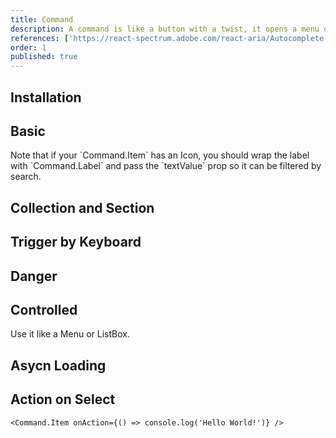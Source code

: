 ```yaml
---
title: Command
description: A command is like a button with a twist, it opens a menu of options. It's a cooler version of a combobox, ideal for command palettes, menus, and more.
references: ['https://react-spectrum.adobe.com/react-aria/Autocomplete.html#props','https://react-spectrum.adobe.com/react-aria/Modal.html#props']
order: 1
published: true
---
```


## Installation
<Install component='command' />

## Basic
<Note>
    Note that if your `Command.Item` has an Icon, you should wrap the label with `Command.Label` and pass the `textValue` prop so it can be filtered by search.
</Note>
<Demo component='controls/command/command-demo' />

## Collection and Section
<Demo component='controls/command/command-section-demo' />

## Trigger by Keyboard
<Demo center component='controls/command/command-trigger-by-keyboard-demo' />

## Danger
<Demo component='controls/command/command-danger-item-demo' />

## Controlled
Use it like a Menu or ListBox.
<Demo component='controls/command/command-controlled-demo' />

## Asycn Loading
<Demo component='controls/command/command-async-demo' />

## Action on Select

```tsx
<Command.Item onAction={() => console.log('Hello World!')} />
```
